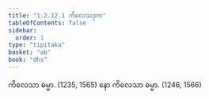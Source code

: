 ```yaml
---
title: "1.2.12.1 ကိလေသဒုက"
tableOfContents: false
sidebar:
  order: 1
type: "tipitaka"
basket: "ab"
book: "dhs"
---
```



<DynamicBreadcrumb />

<Division number="97" book="dhs" e="ch" v="29" p="13">

<Paragraph number="228" book="dhs">
ကိလေသာ ဓမ္မာ. (<Emphasis>1235, 1565</Emphasis>)
</Paragraph>

<Paragraph number="229" book="dhs">
နော ကိလေသာ ဓမ္မာ. (<Emphasis>1246, 1566</Emphasis>)
</Paragraph>
</Division>